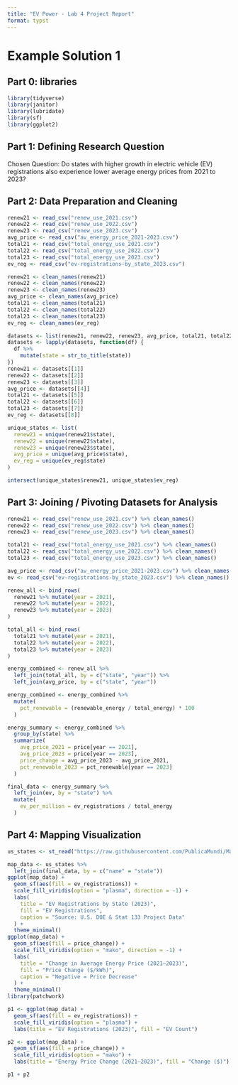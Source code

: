 ```yaml
---
title: "EV Power - Lab 4 Project Report"
format: typst
---
```


# Example Solution 1

## **Part 0: libraries**

```r
library(tidyverse)
library(janitor)
library(lubridate)
library(sf)
library(ggplot2)
```

## **Part 1:** **Defining Research Question**

Chosen Question: Do states with higher growth in electric vehicle (EV) registrations also experience lower average energy prices from 2021 to 2023?

## **Part 2: Data Preparation and Cleaning**

```r
renew21 <- read_csv("renew_use_2021.csv")
renew22 <- read_csv("renew_use_2022.csv")
renew23 <- read_csv("renew_use_2023.csv")
avg_price <- read_csv("av_energy_price_2021-2023.csv")
total21 <- read_csv("total_energy_use_2021.csv")
total22 <- read_csv("total_energy_use_2022.csv")
total23 <- read_csv("total_energy_use_2023.csv")
ev_reg <- read_csv("ev-registrations-by_state_2023.csv")

renew21 <- clean_names(renew21)
renew22 <- clean_names(renew22)
renew23 <- clean_names(renew23)
avg_price <- clean_names(avg_price)
total21 <- clean_names(total21)
total22 <- clean_names(total22)
total23 <- clean_names(total23)
ev_reg <- clean_names(ev_reg)

datasets <- list(renew21, renew22, renew23, avg_price, total21, total22, total23, ev_reg)
datasets <- lapply(datasets, function(df) {
  df %>%
    mutate(state = str_to_title(state)) 
})
renew21 <- datasets[[1]]
renew22 <- datasets[[2]]
renew23 <- datasets[[3]]
avg_price <- datasets[[4]]
total21 <- datasets[[5]]
total22 <- datasets[[6]]
total23 <- datasets[[7]]
ev_reg <- datasets[[8]]

unique_states <- list(
  renew21 = unique(renew21$state),
  renew22 = unique(renew22$state),
  renew23 = unique(renew23$state),
  avg_price = unique(avg_price$state),
  ev_reg = unique(ev_reg$state)
)

intersect(unique_states$renew21, unique_states$ev_reg)
```

## **Part 3: Joining / Pivoting Datasets for Analysis**

```r
renew21 <- read_csv("renew_use_2021.csv") %>% clean_names()
renew22 <- read_csv("renew_use_2022.csv") %>% clean_names()
renew23 <- read_csv("renew_use_2023.csv") %>% clean_names()

total21 <- read_csv("total_energy_use_2021.csv") %>% clean_names()
total22 <- read_csv("total_energy_use_2022.csv") %>% clean_names()
total23 <- read_csv("total_energy_use_2023.csv") %>% clean_names()

avg_price <- read_csv("av_energy_price_2021-2023.csv") %>% clean_names()
ev <- read_csv("ev-registrations-by_state_2023.csv") %>% clean_names()

renew_all <- bind_rows(
  renew21 %>% mutate(year = 2021),
  renew22 %>% mutate(year = 2022),
  renew23 %>% mutate(year = 2023)
)

total_all <- bind_rows(
  total21 %>% mutate(year = 2021),
  total22 %>% mutate(year = 2022),
  total23 %>% mutate(year = 2023)
)

energy_combined <- renew_all %>%
  left_join(total_all, by = c("state", "year")) %>%
  left_join(avg_price, by = c("state", "year"))

energy_combined <- energy_combined %>%
  mutate(
    pct_renewable = (renewable_energy / total_energy) * 100
  )

energy_summary <- energy_combined %>%
  group_by(state) %>%
  summarize(
    avg_price_2021 = price[year == 2021],
    avg_price_2023 = price[year == 2023],
    price_change = avg_price_2023 - avg_price_2021,
    pct_renewable_2023 = pct_renewable[year == 2023]
  )

final_data <- energy_summary %>%
  left_join(ev, by = "state") %>%
  mutate(
    ev_per_million = ev_registrations / total_energy
  )
```

## **Part 4: Mapping Visualization**

```r
us_states <- st_read("https://raw.githubusercontent.com/PublicaMundi/MappingAPI/master/data/geojson/us-states.json")

map_data <- us_states %>%
  left_join(final_data, by = c("name" = "state"))
ggplot(map_data) +
  geom_sf(aes(fill = ev_registrations)) +
  scale_fill_viridis(option = "plasma", direction = -1) +
  labs(
    title = "EV Registrations by State (2023)",
    fill = "EV Registrations",
    caption = "Source: U.S. DOE & Stat 133 Project Data"
  ) +
  theme_minimal()
ggplot(map_data) +
  geom_sf(aes(fill = price_change)) +
  scale_fill_viridis(option = "mako", direction = -1) +
  labs(
    title = "Change in Average Energy Price (2021–2023)",
    fill = "Price Change ($/kWh)",
    caption = "Negative = Price Decrease"
  ) +
  theme_minimal()
library(patchwork)

p1 <- ggplot(map_data) +
  geom_sf(aes(fill = ev_registrations)) +
  scale_fill_viridis(option = "plasma") +
  labs(title = "EV Registrations (2023)", fill = "EV Count")

p2 <- ggplot(map_data) +
  geom_sf(aes(fill = price_change)) +
  scale_fill_viridis(option = "mako") +
  labs(title = "Energy Price Change (2021–2023)", fill = "Change ($)")

p1 + p2
```
